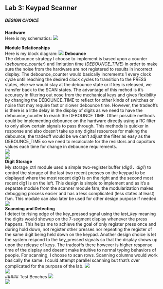 ## Lab 3: Keypad Scanner

##### DESIGN CHOICE<br>
**Hardware**<br>
Here is my schematics:
![](images\lab3schematics.jpg)

**Module Relationships**<br>
Here is my block diagram:
![](images\lab3blockdiagram.jpg)
**Debounce**<br>
The debounce strategy I choose to implement is based upon a counter (*debounce_counter*) and limitation time (*DEBOUNCE_TIME*) in order to make sure the noise from the hardware are not registered to results in incorrect display. The debounce_counter would basically increments 1 every clock cycle until reaching the desired clock cycles to transition to the PRESS states, else we would stay at the debounce state or if key is released, we transfer back to the SCAN states. The advantage of this mehod is it's accuracy in filtering out nose from the mechanical keys and gives flexibility by changing the DEBOUNCE_TIME to reflect for other kinds of switches or noise that may require fast or slower debounce time. However, the tradeoffs is there is a little delay in the display of digits as we need to have the debounce_counter to reach the DEBOUNCE TIME. Other possible methods could be implementing debounce on the hardware directly using a RC filter to only allow certain signals to pass through. This methods is quicker in response and also doesn't take up any digital resources for making the debounce, the tradeoff would be we can't adjust the filter as easy as the DEBOUNCE_TIME so we need to recalculate for the resistors and capcitors values each time for change in debounce requirements.<br>
![](images\fsmscanner.jpg)<br>
![](images\fsmscannertable.jpg)<br>
**Digit Storage**<br>
My storage_ctrl module used a simple two-register buffer (*dig0，dig1*) to control the storage of the last two recent presses on the keypad to be displayed where the most recent dig0 is on the right and the second most recent dig1 is on the left. This design is simple to implement and as it's a separate module from the scanner module fsm, the modularization makes debugging process easier and has a less complicated (less states at least) fsm. This module can also later be used for other design purpose if needed. <br>
![](images\lab3storage.jpg)<br>
**Scanning and Detecting**<br>
I detect te rising edge of the key_pressed sgnal using the *last_key* meaning the digits would showup on the 7-segment display whenever the press happens. This helps me to achieve the goal of only register press once and during hold down, not register other presses nor repeating the register of the same digit being held down on the keypad. Another design choice is let the system respond to the key_pressed signals so that the display shows up upon the release of keys. The tradeoffs there however is higher response time of the display and doesn't make intuitive to normal typing behaviors of people. For scanning, I choose to scan rows. Scanning columns would work basically the same. I could attempt parallel scanning but that's over complicated for the purpose of the lab.
![](images\fsmscanrows.jpg)<br>
![](images\fsmrowscanntable.jpg)<br>
##### Test Benches
![](images\testbenchtop.jpg)<br>
![](images\testbenchwithoutsyncindividual.jpg)<br>
